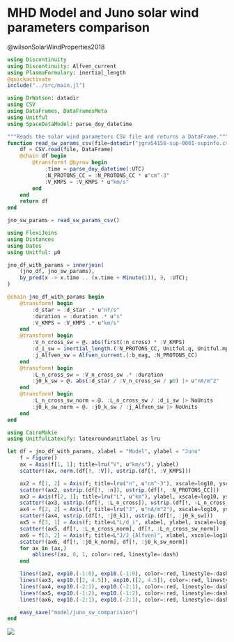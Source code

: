 # MHD Model and Juno solar wind parameters comparison

@wilsonSolarWindProperties2018

```julia
using Discontinuity
using Discontinuity: Alfven_current
using PlasmaFormulary: inertial_length
@quickactivate
include("../src/main.jl")
```

```julia
using DrWatson: datadir
using CSV
using DataFrames, DataFramesMeta
using Unitful
using SpaceDataModel: parse_doy_datetime

"""Reads the solar wind parameters CSV file and returns a DataFrame."""
function read_sw_params_csv(file=datadir("jgra54158-sup-0001-supinfo.csv"))
    df = CSV.read(file, DataFrame)
    @chain df begin
        @transform! @byrow begin
            :time = parse_doy_datetime(:UTC)
            :N_PROTONS_CC = :N_PROTONS_CC * u"cm^-3"
            :V_KMPS = :V_KMPS * u"km/s"
        end
    end
    return df
end

jno_sw_params = read_sw_params_csv()
```

```julia
using FlexiJoins
using Distances
using Dates
using Unitful: μ0

jno_df_with_params = innerjoin(
    (jno_df, jno_sw_params),
    by_pred(x -> x.time .. (x.time + Minute(1)), ∋, :UTC);
)

@chain jno_df_with_params begin
    @transform! begin
        :d_star = :d_star .* u"nT/s"
        :duration = :duration .* u"s"
        :V_KMPS = :V_KMPS .* u"km/s"
    end
    @transform! begin
        :V_n_cross_sw = @. abs(first(:n_cross) * :V_KMPS)
        :d_i_sw = inertial_length.(:N_PROTONS_CC, Unitful.q, Unitful.mp)
        :j_Alfven_sw = Alfven_current.(:b_mag, :N_PROTONS_CC)
    end
    @transform! begin
        :L_n_cross_sw = :V_n_cross_sw .* :duration
        :j0_k_sw = @. abs(:d_star / :V_n_cross_sw / μ0) |> u"nA/m^2"
    end
    @transform! begin
        :L_n_cross_sw_norm = @. :L_n_cross_sw / :d_i_sw |> NoUnits
        :j0_k_sw_norm = @. :j0_k_sw / :j_Alfven_sw |> NoUnits
    end
end
```

```julia
using CairoMakie
using UnitfulLatexify: latexroundunitlabel as lru

let df = jno_df_with_params, xlabel = "Model", ylabel = "Juno"
    f = Figure()
    ax = Axis(f[1, 1]; title=lru("V", u"km/s"), ylabel)
    scatter!(ax, norm.(df[!, :V]), ustrip.(df[!, :V_KMPS]))

    ax2 = f[1, 2] = Axis(f; title=lru("n", u"cm^-3"), xscale=log10, yscale=log10)
    scatter!(ax2, ustrip.(df[!, :n]), ustrip.(df[!, :N_PROTONS_CC]))
    ax3 = Axis(f[2, 1]; title=lru("L", u"km"), ylabel, xscale=log10, yscale=log10)
    scatter!(ax3, ustrip.(df[!, :L_n_cross]), ustrip.(df[!, :L_n_cross_sw]))
    ax4 = f[2, 2] = Axis(f; title=lru("J", u"nA/m^2"), xscale=log10, yscale=log10)
    scatter!(ax4, ustrip.(df[!, :j0_k]), ustrip.(df[!, :j0_k_sw]))
    ax5 = f[3, 1] = Axis(f; title=L"L/d_i", xlabel, ylabel, xscale=log10, yscale=log10)
    scatter!(ax5, df[!, :L_n_cross_norm], df[!, :L_n_cross_sw_norm])
    ax6 = f[3, 2] = Axis(f; title=L"J/J_{Alfven}", xlabel, xscale=log10, yscale=log10)
    scatter!(ax6, df[!, :j0_k_norm], df[!, :j0_k_sw_norm])
    for ax in (ax,)
        ablines!(ax, 0, 1, color=:red, linestyle=:dash)
    end

    lines!(ax2, exp10.(-1:0), exp10.(-1:0), color=:red, linestyle=:dash)
    lines!(ax3, exp10.([2, 4.5]), exp10.([2, 4.5]), color=:red, linestyle=:dash)
    lines!(ax4, exp10.(-2:1), exp10.(-2:1), color=:red, linestyle=:dash)
    lines!(ax5, exp10.(-1:2), exp10.(-1:2), color=:red, linestyle=:dash)
    lines!(ax6, exp10.(-2:1), exp10.(-2:1), color=:red, linestyle=:dash)

    easy_save("model/juno_sw_comparision")
end
```


![](../figures/model/juno_sw_comparision.png)